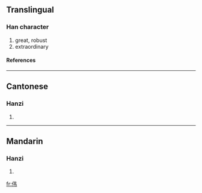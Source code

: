{{see|偉}}

==Translingual==
===Han character===
{{Han char|rad=人|as=04|sn=6|four=|canj=人手尸 (OQS)}}
# great, robust
# extraordinary
====References====
{{Han ref|kx=0096.121|hdz=10117.150|uh=4F1F|ud=20255}}
----
==Cantonese==
===Hanzi===
{{yue-hanzi|jyut=|y=wai5}}
# {{defn|Cantonese}}
----
==Mandarin==
===Hanzi===
{{cmn-hanzi|tra=偉|pin=[[wěi]] (wei3)|wg=wei<sup>3</sup>}}
# {{defn|Mandarin}}




[[fr:伟]]